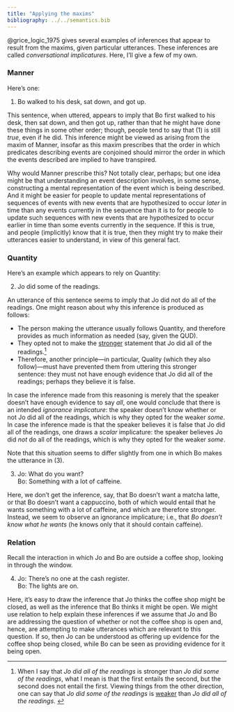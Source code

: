 ```yaml
---
title: "Applying the maxims"
bibliography: ../../semantics.bib
---
```


@grice_logic_1975 gives several examples of inferences that appear to result from the maxims, given particular utterances.
These inferences are called *conversational implicatures*.
Here, I'll give a few of my own.

### Manner

Here's one:

(@ex-manner-1) Bo walked to his desk, sat down, and got up.

This sentence, when uttered, appears to imply that Bo first walked to his desk, then sat down, and then got up, rather than that he might have done these things in some other order;
though, people tend to say that (@ex-manner-1) is still *true*, even if he did.
This inference might be viewed as arising from the maxim of Manner, insofar as this maxim prescribes that the order in which predicates describing events are conjoined should mirror the order in which the events described are implied to have transpired.

Why would Manner prescribe this?
Not totally clear, perhaps;
but one idea might be that understanding an event description involves, in some sense, constructing a mental representation of the event which is being described.
And it might be easier for people to update mental representations of sequences of events with new events that are hypothesized to occur *later* in time than any events currently in the sequence than it is to for people to update such sequences with new events that are hypothesized to occur earlier in time than some events currently in the sequence.
If this is true, and people (implicitly) know that it is true, then they might try to make their utterances easier to understand, in view of this general fact.

### Quantity

Here's an example which appears to rely on Quantity:

(@ex-quantity) Jo did some of the readings.

An utterance of this sentence seems to imply that Jo did not do all of the readings.
One might reason about why this inference is produced as follows:

 - The person making the utterance usually follows Quantity, and therefore provides as much information as needed (say, given the QUD).
 - They opted not to make the [stronger]{.underline} statement that Jo did all of the readings.^[
   When I say that *Jo did all of the readings* is stronger than *Jo did some of the readings*, what I mean is that the first entails the second, but the second does not entail the first.
   Viewing things from the other direction, one can say that *Jo did some of the readings* is [weaker]{.underline} than *Jo did all of the readings*.
 ]
 - Therefore, another principle---in particular, Quality (which they also follow)---must have prevented them from uttering this stronger sentence:
   they must not have enough evidence that Jo did all of the readings;
   perhaps they believe it is false.

In case the inference made from this reasoning is merely that the speaker doesn't have enough evidence to say *all*, one would conclude that there is an intended *ignorance implicature*:
the speaker doesn't know whether or not Jo did all of the readings, which is why they opted for the weaker *some*.
In case the inference made is that the speaker believes it is false that Jo did all of the readings, one draws a *scalar* implicature:
the speaker believes Jo did *not* do all of the readings, which is why they opted for the weaker *some*.

Note that this situation seems to differ slightly from one in which Bo makes the utterance in (@ex-ignorance).

(@ex-ignorance) Jo: What do you want? <br>
	Bo: Something with a lot of caffeine.
	
Here, we don't get the inference, say, that Bo doesn't want a matcha latte, or that Bo doesn't want a cappuccino, both of which would entail that he wants something with a lot of caffeine, and which are therefore stronger.
Instead, we seem to observe an ignorance implicature;
i.e., that *Bo doesn't know what he wants* (he knows only that it should contain caffeine).

### Relation

Recall the interaction in which Jo and Bo are outside a coffee shop, looking in through the window.

(@ex-relation) Jo: There's no one at the cash register. <br>
	Bo: The lights are on.
	
Here, it's easy to draw the inference that Jo thinks the coffee shop might be closed, as well as the inference that Bo thinks it might be open.
We might use relation to help explain these inferences if we assume that Jo and Bo are addressing the question of whether or not the coffee shop is open and, hence, are attempting to make utterances which are relevant to this question.
If so, then Jo can be understood as offering up evidence for the coffee shop being closed, while Bo can be seen as providing evidence for it being open.
